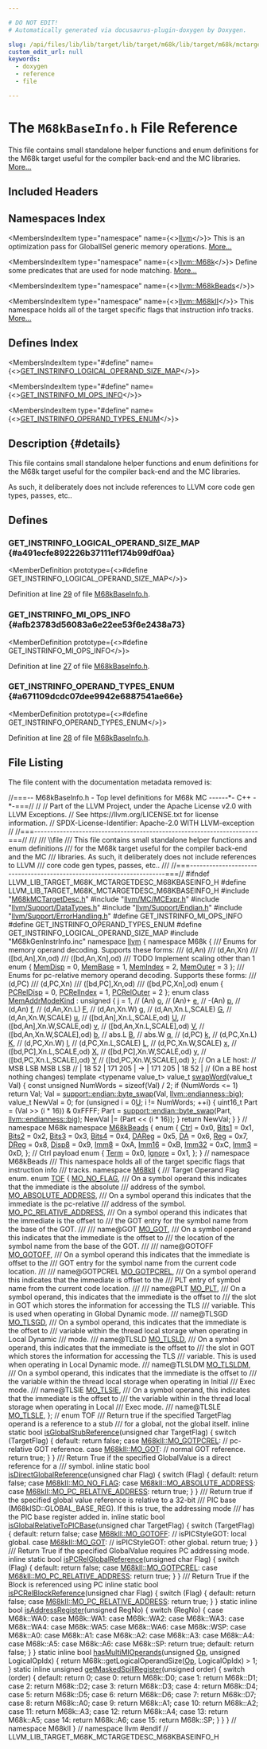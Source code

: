 ```yaml
---

# DO NOT EDIT!
# Automatically generated via docusaurus-plugin-doxygen by Doxygen.

slug: /api/files/lib/lib/target/lib/target/m68k/lib/target/m68k/mctargetdesc/m68kbaseinfo-h
custom_edit_url: null
keywords:
  - doxygen
  - reference
  - file

---
```





# The `M68kBaseInfo.h` File Reference

<DoxygenPage pluginConfig={pluginConfig}>

This file contains small standalone helper functions and enum definitions for the M68k target useful for the compiler back-end and the MC libraries. <a href="#details">More...</a>

## Included Headers

<IncludesList>
<IncludesListItem
  filePath="M68kMCTargetDesc.h"
  permalink="/docs/api/files/lib/lib/target/lib/target/m68k/lib/target/m68k/mctargetdesc/m68kmctargetdesc-h"
  isLocal="true" />
<IncludesListItem
  filePath="llvm/MC/MCExpr.h"
  permalink="/docs/api/files/include/include/llvm/include/llvm/mc/mcexpr-h"
  isLocal="true" />
<IncludesListItem
  filePath="llvm/Support/DataTypes.h"
  permalink="/docs/api/files/include/include/llvm/include/llvm/support/datatypes-h"
  isLocal="true" />
<IncludesListItem
  filePath="llvm/Support/Endian.h"
  permalink="/docs/api/files/include/include/llvm/include/llvm/support/endian-h"
  isLocal="true" />
<IncludesListItem
  filePath="llvm/Support/ErrorHandling.h"
  permalink="/docs/api/files/include/include/llvm/include/llvm/support/errorhandling-h"
  isLocal="true" />
<IncludesListItem
  filePath="M68kGenInstrInfo.inc"
  permalink=""
  isLocal="true" />
</IncludesList>

## Namespaces Index

<MembersIndex>

<MembersIndexItem
  type="namespace"
  name={<><a href="/docs/api/namespaces/llvm">llvm</a></>}>
This is an optimization pass for GlobalISel generic memory operations. <a href="/docs/api/namespaces/llvm/#details">More...</a>
</MembersIndexItem>

<MembersIndexItem
  type="namespace"
  name={<><a href="/docs/api/namespaces/llvm/m68k">llvm::M68k</a></>}>
Define some predicates that are used for node matching. <a href="/docs/api/namespaces/llvm/m68k/#details">More...</a>
</MembersIndexItem>

<MembersIndexItem
  type="namespace"
  name={<><a href="/docs/api/namespaces/llvm/m68kbeads">llvm::M68kBeads</a></>}>
</MembersIndexItem>

<MembersIndexItem
  type="namespace"
  name={<><a href="/docs/api/namespaces/llvm/m68kii">llvm::M68kII</a></>}>
This namespace holds all of the target specific flags that instruction info tracks. <a href="/docs/api/namespaces/llvm/m68kii/#details">More...</a>
</MembersIndexItem>

</MembersIndex>

## Defines Index

<MembersIndex>

<MembersIndexItem
  type="#define"
  name={<><a href="#a491ecfe892226b37111ef174b99df0aa">GET&#95;INSTRINFO&#95;LOGICAL&#95;OPERAND&#95;SIZE&#95;MAP</a></>}>
</MembersIndexItem>

<MembersIndexItem
  type="#define"
  name={<><a href="#afb23783d56083a6e22ee53f6e2438a73">GET&#95;INSTRINFO&#95;MI&#95;OPS&#95;INFO</a></>}>
</MembersIndexItem>

<MembersIndexItem
  type="#define"
  name={<><a href="#a671109dcdc07dee9942e6887541ae66e">GET&#95;INSTRINFO&#95;OPERAND&#95;TYPES&#95;ENUM</a></>}>
</MembersIndexItem>

</MembersIndex>

## Description {#details}

This file contains small standalone helper functions and enum definitions for the M68k target useful for the compiler back-end and the MC libraries.

As such, it deliberately does not include references to LLVM core code gen types, passes, etc..

<SectionDefinition>

## Defines

### GET&#95;INSTRINFO&#95;LOGICAL&#95;OPERAND&#95;SIZE&#95;MAP {#a491ecfe892226b37111ef174b99df0aa}

<MemberDefinition
  prototype={<>#define GET&#95;INSTRINFO&#95;LOGICAL&#95;OPERAND&#95;SIZE&#95;MAP</>}>

Definition at line <a href="#l00029">29</a> of file <a href="/docs/api/files/lib/lib/target/lib/target/m68k/lib/target/m68k/mctargetdesc/m68kbaseinfo-h">M68kBaseInfo.h</a>.
</MemberDefinition>

### GET&#95;INSTRINFO&#95;MI&#95;OPS&#95;INFO {#afb23783d56083a6e22ee53f6e2438a73}

<MemberDefinition
  prototype={<>#define GET&#95;INSTRINFO&#95;MI&#95;OPS&#95;INFO</>}>

Definition at line <a href="#l00027">27</a> of file <a href="/docs/api/files/lib/lib/target/lib/target/m68k/lib/target/m68k/mctargetdesc/m68kbaseinfo-h">M68kBaseInfo.h</a>.
</MemberDefinition>

### GET&#95;INSTRINFO&#95;OPERAND&#95;TYPES&#95;ENUM {#a671109dcdc07dee9942e6887541ae66e}

<MemberDefinition
  prototype={<>#define GET&#95;INSTRINFO&#95;OPERAND&#95;TYPES&#95;ENUM</>}>

Definition at line <a href="#l00028">28</a> of file <a href="/docs/api/files/lib/lib/target/lib/target/m68k/lib/target/m68k/mctargetdesc/m68kbaseinfo-h">M68kBaseInfo.h</a>.
</MemberDefinition>

</SectionDefinition>

## File Listing

The file content with the documentation metadata removed is:

<ProgramListing>

<Link id="l00001" /><CodeLine lineNumber="1"><span class="doxyHighlightComment">//===-- M68kBaseInfo.h - Top level definitions for M68k MC ------&#42;- C++ -&#42;-===//</span></CodeLine>
<Link id="l00002" /><CodeLine lineNumber="2"><span class="doxyHighlightComment">//</span></CodeLine>
<Link id="l00003" /><CodeLine lineNumber="3"><span class="doxyHighlightComment">// Part of the LLVM Project, under the Apache License v2.0 with LLVM Exceptions.</span></CodeLine>
<Link id="l00004" /><CodeLine lineNumber="4"><span class="doxyHighlightComment">// See https://llvm.org/LICENSE.txt for license information.</span></CodeLine>
<Link id="l00005" /><CodeLine lineNumber="5"><span class="doxyHighlightComment">// SPDX-License-Identifier: Apache-2.0 WITH LLVM-exception</span></CodeLine>
<Link id="l00006" /><CodeLine lineNumber="6"><span class="doxyHighlightComment">//</span></CodeLine>
<Link id="l00007" /><CodeLine lineNumber="7"><span class="doxyHighlightComment">//===----------------------------------------------------------------------===//</span></CodeLine>
<Link id="l00008" /><CodeLine lineNumber="8"><span class="doxyHighlightComment">///</span></CodeLine>
<Link id="l00009" /><CodeLine lineNumber="9"><span class="doxyHighlightComment">/// \\file</span></CodeLine>
<Link id="l00010" /><CodeLine lineNumber="10"><span class="doxyHighlightComment">/// This file contains small standalone helper functions and enum definitions</span></CodeLine>
<Link id="l00011" /><CodeLine lineNumber="11"><span class="doxyHighlightComment">/// for the M68k target useful for the compiler back-end and the MC</span></CodeLine>
<Link id="l00012" /><CodeLine lineNumber="12"><span class="doxyHighlightComment">/// libraries.  As such, it deliberately does not include references to LLVM</span></CodeLine>
<Link id="l00013" /><CodeLine lineNumber="13"><span class="doxyHighlightComment">/// core code gen types, passes, etc..</span></CodeLine>
<Link id="l00014" /><CodeLine lineNumber="14"><span class="doxyHighlightComment">///</span></CodeLine>
<Link id="l00015" /><CodeLine lineNumber="15"><span class="doxyHighlightComment">//===----------------------------------------------------------------------===//</span></CodeLine>
<Link id="l00016" /><CodeLine lineNumber="16"></CodeLine>
<Link id="l00017" /><CodeLine lineNumber="17"><span class="doxyHighlightPreprocessor">#ifndef LLVM&#95;LIB&#95;TARGET&#95;M68K&#95;MCTARGETDESC&#95;M68KBASEINFO&#95;H</span></CodeLine>
<Link id="l00018" /><CodeLine lineNumber="18"><span class="doxyHighlightPreprocessor">#define LLVM&#95;LIB&#95;TARGET&#95;M68K&#95;MCTARGETDESC&#95;M68KBASEINFO&#95;H</span></CodeLine>
<Link id="l00019" /><CodeLine lineNumber="19"></CodeLine>
<Link id="l00020" /><CodeLine lineNumber="20"><span class="doxyHighlightPreprocessor">#include &quot;<a href="/docs/api/files/lib/lib/target/lib/target/m68k/lib/target/m68k/mctargetdesc/m68kmctargetdesc-h">M68kMCTargetDesc.h</a>&quot;</span></CodeLine>
<Link id="l00021" /><CodeLine lineNumber="21"></CodeLine>
<Link id="l00022" /><CodeLine lineNumber="22"><span class="doxyHighlightPreprocessor">#include &quot;<a href="/docs/api/files/include/include/llvm/include/llvm/mc/mcexpr-h">llvm/MC/MCExpr.h</a>&quot;</span></CodeLine>
<Link id="l00023" /><CodeLine lineNumber="23"><span class="doxyHighlightPreprocessor">#include &quot;<a href="/docs/api/files/include/include/llvm/include/llvm/support/datatypes-h">llvm/Support/DataTypes.h</a>&quot;</span></CodeLine>
<Link id="l00024" /><CodeLine lineNumber="24"><span class="doxyHighlightPreprocessor">#include &quot;<a href="/docs/api/files/include/include/llvm/include/llvm/support/endian-h">llvm/Support/Endian.h</a>&quot;</span></CodeLine>
<Link id="l00025" /><CodeLine lineNumber="25"><span class="doxyHighlightPreprocessor">#include &quot;<a href="/docs/api/files/include/include/llvm/include/llvm/support/errorhandling-h">llvm/Support/ErrorHandling.h</a>&quot;</span></CodeLine>
<Link id="l00026" /><CodeLine lineNumber="26"></CodeLine>
<Link id="l00027" /><CodeLine lineNumber="27" lineLink="#afb23783d56083a6e22ee53f6e2438a73"><span class="doxyHighlightPreprocessor">#define GET&#95;INSTRINFO&#95;MI&#95;OPS&#95;INFO</span></CodeLine>
<Link id="l00028" /><CodeLine lineNumber="28" lineLink="#a671109dcdc07dee9942e6887541ae66e"><span class="doxyHighlightPreprocessor">#define GET&#95;INSTRINFO&#95;OPERAND&#95;TYPES&#95;ENUM</span></CodeLine>
<Link id="l00029" /><CodeLine lineNumber="29" lineLink="#a491ecfe892226b37111ef174b99df0aa"><span class="doxyHighlightPreprocessor">#define GET&#95;INSTRINFO&#95;LOGICAL&#95;OPERAND&#95;SIZE&#95;MAP</span></CodeLine>
<Link id="l00030" /><CodeLine lineNumber="30"><span class="doxyHighlightPreprocessor">#include &quot;M68kGenInstrInfo.inc&quot;</span></CodeLine>
<Link id="l00031" /><CodeLine lineNumber="31"></CodeLine>
<Link id="l00032" /><CodeLine lineNumber="32"><span class="doxyHighlightKeyword">namespace </span><span class="doxyHighlight"><a href="/docs/api/namespaces/llvm">llvm</a> &#123;</span></CodeLine>
<Link id="l00033" /><CodeLine lineNumber="33"></CodeLine>
<Link id="l00034" /><CodeLine lineNumber="34"><span class="doxyHighlightKeyword">namespace </span><span class="doxyHighlight">M68k &#123;</span></CodeLine>
<Link id="l00035" /><CodeLine lineNumber="35"></CodeLine>
<Link id="l00036" /><CodeLine lineNumber="36"><span class="doxyHighlightComment">/// Enums for memory operand decoding. Supports these forms:</span></CodeLine>
<Link id="l00037" /><CodeLine lineNumber="37"><span class="doxyHighlightComment">/// (d,An)</span></CodeLine>
<Link id="l00038" /><CodeLine lineNumber="38"><span class="doxyHighlightComment">/// (d,An,Xn)</span></CodeLine>
<Link id="l00039" /><CodeLine lineNumber="39"><span class="doxyHighlightComment">/// (&#91;bd,An&#93;,Xn,od)</span></CodeLine>
<Link id="l00040" /><CodeLine lineNumber="40"><span class="doxyHighlightComment">/// (&#91;bd,An,Xn&#93;,od)</span></CodeLine>
<Link id="l00041" /><CodeLine lineNumber="41"><span class="doxyHighlightComment">/// TODO Implement scaling other than 1</span></CodeLine>
<Link id="l00042" /><CodeLine lineNumber="42" lineLink="/docs/api/namespaces/llvm/m68k/#a933a536b74f1c683af9f84c569a2e3fca3e55dd799da63f32bf9732dbd86efc43"><span class="doxyHighlightKeyword">enum</span><span class="doxyHighlight"> &#123; <a href="/docs/api/namespaces/llvm/m68k/#a933a536b74f1c683af9f84c569a2e3fcac4f6de6ded1c2d772d1235a33c9e4c3b">MemDisp</a> = 0, <a href="/docs/api/namespaces/llvm/m68k/#a933a536b74f1c683af9f84c569a2e3fca3e55dd799da63f32bf9732dbd86efc43">MemBase</a> = 1, <a href="/docs/api/namespaces/llvm/m68k/#a933a536b74f1c683af9f84c569a2e3fca89e86d272e21382d1d2112c60068ad77">MemIndex</a> = 2, <a href="/docs/api/namespaces/llvm/m68k/#a933a536b74f1c683af9f84c569a2e3fcaeef8674ed144759b86a1cf39284e7c28">MemOuter</a> = 3 &#125;;</span></CodeLine>
<Link id="l00043" /><CodeLine lineNumber="43"></CodeLine>
<Link id="l00044" /><CodeLine lineNumber="44"><span class="doxyHighlightComment">/// Enums for pc-relative memory operand decoding. Supports these forms:</span></CodeLine>
<Link id="l00045" /><CodeLine lineNumber="45"><span class="doxyHighlightComment">/// (d,PC)</span></CodeLine>
<Link id="l00046" /><CodeLine lineNumber="46"><span class="doxyHighlightComment">/// (d,PC,Xn)</span></CodeLine>
<Link id="l00047" /><CodeLine lineNumber="47"><span class="doxyHighlightComment">/// (&#91;bd,PC&#93;,Xn,od)</span></CodeLine>
<Link id="l00048" /><CodeLine lineNumber="48"><span class="doxyHighlightComment">/// (&#91;bd,PC,Xn&#93;,od)</span></CodeLine>
<Link id="l00049" /><CodeLine lineNumber="49" lineLink="/docs/api/namespaces/llvm/m68k/#a1c69b08ffa2f216dff7d46a5a38096c8ab6d97de57d8c9b7d91a28a7339da4044"><span class="doxyHighlightKeyword">enum</span><span class="doxyHighlight"> &#123; <a href="/docs/api/namespaces/llvm/m68k/#a1c69b08ffa2f216dff7d46a5a38096c8ab6d97de57d8c9b7d91a28a7339da4044">PCRelDisp</a> = 0, <a href="/docs/api/namespaces/llvm/m68k/#a1c69b08ffa2f216dff7d46a5a38096c8a803ed9fcd752b973d50b7187b2991149">PCRelIndex</a> = 1, <a href="/docs/api/namespaces/llvm/m68k/#a1c69b08ffa2f216dff7d46a5a38096c8ae21e202d891e60166635bbed263de9bc">PCRelOuter</a> = 2 &#125;;</span></CodeLine>
<Link id="l00050" /><CodeLine lineNumber="50"></CodeLine>
<Link id="l00051" /><CodeLine lineNumber="51" lineLink="/docs/api/namespaces/llvm/m68k/#ab3a288f2953d8eca3e363959fc2cf38e"><span class="doxyHighlightKeyword">enum class</span><span class="doxyHighlight"> <a href="/docs/api/namespaces/llvm/m68k/#ab3a288f2953d8eca3e363959fc2cf38e">MemAddrModeKind</a> : </span><span class="doxyHighlightKeywordType">unsigned</span><span class="doxyHighlight"> &#123;</span></CodeLine>
<Link id="l00052" /><CodeLine lineNumber="52" lineLink="/docs/api/namespaces/llvm/m68k/#ab3a288f2953d8eca3e363959fc2cf38ea363b122c528f54df4a0446b6bab05515"><span class="doxyHighlight">  <a href="/docs/api/namespaces/llvm/m68k/#ab3a288f2953d8eca3e363959fc2cf38ea363b122c528f54df4a0446b6bab05515">j</a> = 1, </span><span class="doxyHighlightComment">// (An)</span></CodeLine>
<Link id="l00053" /><CodeLine lineNumber="53" lineLink="/docs/api/namespaces/llvm/m68k/#ab3a288f2953d8eca3e363959fc2cf38ead95679752134a2d9eb61dbd7b91c4bcc"><span class="doxyHighlight">  <a href="/docs/api/namespaces/llvm/m68k/#ab3a288f2953d8eca3e363959fc2cf38ead95679752134a2d9eb61dbd7b91c4bcc">o</a>,     </span><span class="doxyHighlightComment">// (An)+</span></CodeLine>
<Link id="l00054" /><CodeLine lineNumber="54" lineLink="/docs/api/namespaces/llvm/m68k/#ab3a288f2953d8eca3e363959fc2cf38eae1671797c52e15f763380b45e841ec32"><span class="doxyHighlight">  <a href="/docs/api/namespaces/llvm/m68k/#ab3a288f2953d8eca3e363959fc2cf38eae1671797c52e15f763380b45e841ec32">e</a>,     </span><span class="doxyHighlightComment">// -(An)</span></CodeLine>
<Link id="l00055" /><CodeLine lineNumber="55" lineLink="/docs/api/namespaces/llvm/m68k/#ab3a288f2953d8eca3e363959fc2cf38ea83878c91171338902e0fe0fb97a8c47a"><span class="doxyHighlight">  <a href="/docs/api/namespaces/llvm/m68k/#ab3a288f2953d8eca3e363959fc2cf38ea83878c91171338902e0fe0fb97a8c47a">p</a>,     </span><span class="doxyHighlightComment">// (d,An)</span></CodeLine>
<Link id="l00056" /><CodeLine lineNumber="56" lineLink="/docs/api/namespaces/llvm/m68k/#ab3a288f2953d8eca3e363959fc2cf38ea8fa14cdd754f91cc6554c9e71929cce7"><span class="doxyHighlight">  <a href="/docs/api/namespaces/llvm/m68k/#ab3a288f2953d8eca3e363959fc2cf38ea8fa14cdd754f91cc6554c9e71929cce7">f</a>,     </span><span class="doxyHighlightComment">// (d,An,Xn.L)</span></CodeLine>
<Link id="l00057" /><CodeLine lineNumber="57" lineLink="/docs/api/namespaces/llvm/m68k/#ab3a288f2953d8eca3e363959fc2cf38ea800618943025315f869e4e1f09471012"><span class="doxyHighlight">  <a href="/docs/api/namespaces/llvm/m68k/#ab3a288f2953d8eca3e363959fc2cf38ea800618943025315f869e4e1f09471012">F</a>,     </span><span class="doxyHighlightComment">// (d,An,Xn.W)</span></CodeLine>
<Link id="l00058" /><CodeLine lineNumber="58" lineLink="/docs/api/namespaces/llvm/m68k/#ab3a288f2953d8eca3e363959fc2cf38eab2f5ff47436671b6e533d8dc3614845d"><span class="doxyHighlight">  <a href="/docs/api/namespaces/llvm/m68k/#ab3a288f2953d8eca3e363959fc2cf38eab2f5ff47436671b6e533d8dc3614845d">g</a>,     </span><span class="doxyHighlightComment">// (d,An,Xn.L,SCALE)</span></CodeLine>
<Link id="l00059" /><CodeLine lineNumber="59" lineLink="/docs/api/namespaces/llvm/m68k/#ab3a288f2953d8eca3e363959fc2cf38eadfcf28d0734569a6a693bc8194de62bf"><span class="doxyHighlight">  <a href="/docs/api/namespaces/llvm/m68k/#ab3a288f2953d8eca3e363959fc2cf38eadfcf28d0734569a6a693bc8194de62bf">G</a>,     </span><span class="doxyHighlightComment">// (d,An,Xn.W,SCALE)</span></CodeLine>
<Link id="l00060" /><CodeLine lineNumber="60" lineLink="/docs/api/namespaces/llvm/m68k/#ab3a288f2953d8eca3e363959fc2cf38ea7b774effe4a349c6dd82ad4f4f21d34c"><span class="doxyHighlight">  <a href="/docs/api/namespaces/llvm/m68k/#ab3a288f2953d8eca3e363959fc2cf38ea7b774effe4a349c6dd82ad4f4f21d34c">u</a>,     </span><span class="doxyHighlightComment">// (&#91;bd,An&#93;,Xn.L,SCALE,od)</span></CodeLine>
<Link id="l00061" /><CodeLine lineNumber="61" lineLink="/docs/api/namespaces/llvm/m68k/#ab3a288f2953d8eca3e363959fc2cf38ea4c614360da93c0a041b22e537de151eb"><span class="doxyHighlight">  <a href="/docs/api/namespaces/llvm/m68k/#ab3a288f2953d8eca3e363959fc2cf38ea4c614360da93c0a041b22e537de151eb">U</a>,     </span><span class="doxyHighlightComment">// (&#91;bd,An&#93;,Xn.W,SCALE,od)</span></CodeLine>
<Link id="l00062" /><CodeLine lineNumber="62" lineLink="/docs/api/namespaces/llvm/m68k/#ab3a288f2953d8eca3e363959fc2cf38ea9e3669d19b675bd57058fd4664205d2a"><span class="doxyHighlight">  <a href="/docs/api/namespaces/llvm/m68k/#ab3a288f2953d8eca3e363959fc2cf38ea9e3669d19b675bd57058fd4664205d2a">v</a>,     </span><span class="doxyHighlightComment">// (&#91;bd,An,Xn.L,SCALE&#93;,od)</span></CodeLine>
<Link id="l00063" /><CodeLine lineNumber="63" lineLink="/docs/api/namespaces/llvm/m68k/#ab3a288f2953d8eca3e363959fc2cf38ea5206560a306a2e085a437fd258eb57ce"><span class="doxyHighlight">  <a href="/docs/api/namespaces/llvm/m68k/#ab3a288f2953d8eca3e363959fc2cf38ea5206560a306a2e085a437fd258eb57ce">V</a>,     </span><span class="doxyHighlightComment">// (&#91;bd,An,Xn.W,SCALE&#93;,od)</span></CodeLine>
<Link id="l00064" /><CodeLine lineNumber="64" lineLink="/docs/api/namespaces/llvm/m68k/#ab3a288f2953d8eca3e363959fc2cf38ea92eb5ffee6ae2fec3ad71c777531578f"><span class="doxyHighlight">  <a href="/docs/api/namespaces/llvm/m68k/#ab3a288f2953d8eca3e363959fc2cf38ea92eb5ffee6ae2fec3ad71c777531578f">b</a>,     </span><span class="doxyHighlightComment">// abs.L</span></CodeLine>
<Link id="l00065" /><CodeLine lineNumber="65" lineLink="/docs/api/namespaces/llvm/m68k/#ab3a288f2953d8eca3e363959fc2cf38ea9d5ed678fe57bcca610140957afab571"><span class="doxyHighlight">  <a href="/docs/api/namespaces/llvm/m68k/#ab3a288f2953d8eca3e363959fc2cf38ea9d5ed678fe57bcca610140957afab571">B</a>,     </span><span class="doxyHighlightComment">// abs.W</span></CodeLine>
<Link id="l00066" /><CodeLine lineNumber="66" lineLink="/docs/api/namespaces/llvm/m68k/#ab3a288f2953d8eca3e363959fc2cf38ea7694f4a66316e53c8cdd9d9954bd611d"><span class="doxyHighlight">  <a href="/docs/api/namespaces/llvm/m68k/#ab3a288f2953d8eca3e363959fc2cf38ea7694f4a66316e53c8cdd9d9954bd611d">q</a>,     </span><span class="doxyHighlightComment">// (d,PC)</span></CodeLine>
<Link id="l00067" /><CodeLine lineNumber="67" lineLink="/docs/api/namespaces/llvm/m68k/#ab3a288f2953d8eca3e363959fc2cf38ea8ce4b16b22b58894aa86c421e8759df3"><span class="doxyHighlight">  <a href="/docs/api/namespaces/llvm/m68k/#ab3a288f2953d8eca3e363959fc2cf38ea8ce4b16b22b58894aa86c421e8759df3">k</a>,     </span><span class="doxyHighlightComment">// (d,PC,Xn.L)</span></CodeLine>
<Link id="l00068" /><CodeLine lineNumber="68" lineLink="/docs/api/namespaces/llvm/m68k/#ab3a288f2953d8eca3e363959fc2cf38eaa5f3c6a11b03839d46af9fb43c97c188"><span class="doxyHighlight">  <a href="/docs/api/namespaces/llvm/m68k/#ab3a288f2953d8eca3e363959fc2cf38eaa5f3c6a11b03839d46af9fb43c97c188">K</a>,     </span><span class="doxyHighlightComment">// (d,PC,Xn.W)</span></CodeLine>
<Link id="l00069" /><CodeLine lineNumber="69" lineLink="/docs/api/namespaces/llvm/m68k/#ab3a288f2953d8eca3e363959fc2cf38ea2db95e8e1a9267b7a1188556b2013b33"><span class="doxyHighlight">  <a href="/docs/api/namespaces/llvm/m68k/#ab3a288f2953d8eca3e363959fc2cf38ea2db95e8e1a9267b7a1188556b2013b33">l</a>,     </span><span class="doxyHighlightComment">// (d,PC,Xn.L,SCALE)</span></CodeLine>
<Link id="l00070" /><CodeLine lineNumber="70" lineLink="/docs/api/namespaces/llvm/m68k/#ab3a288f2953d8eca3e363959fc2cf38ead20caec3b48a1eef164cb4ca81ba2587"><span class="doxyHighlight">  <a href="/docs/api/namespaces/llvm/m68k/#ab3a288f2953d8eca3e363959fc2cf38ead20caec3b48a1eef164cb4ca81ba2587">L</a>,     </span><span class="doxyHighlightComment">// (d,PC,Xn.W,SCALE)</span></CodeLine>
<Link id="l00071" /><CodeLine lineNumber="71" lineLink="/docs/api/namespaces/llvm/m68k/#ab3a288f2953d8eca3e363959fc2cf38ea9dd4e461268c8034f5c8564e155c67a6"><span class="doxyHighlight">  <a href="/docs/api/namespaces/llvm/m68k/#ab3a288f2953d8eca3e363959fc2cf38ea9dd4e461268c8034f5c8564e155c67a6">x</a>,     </span><span class="doxyHighlightComment">// (&#91;bd,PC&#93;,Xn.L,SCALE,od)</span></CodeLine>
<Link id="l00072" /><CodeLine lineNumber="72" lineLink="/docs/api/namespaces/llvm/m68k/#ab3a288f2953d8eca3e363959fc2cf38ea02129bb861061d1a052c592e2dc6b383"><span class="doxyHighlight">  <a href="/docs/api/namespaces/llvm/m68k/#ab3a288f2953d8eca3e363959fc2cf38ea02129bb861061d1a052c592e2dc6b383">X</a>,     </span><span class="doxyHighlightComment">// (&#91;bd,PC&#93;,Xn.W,SCALE,od)</span></CodeLine>
<Link id="l00073" /><CodeLine lineNumber="73" lineLink="/docs/api/namespaces/llvm/m68k/#ab3a288f2953d8eca3e363959fc2cf38ea415290769594460e2e485922904f345d"><span class="doxyHighlight">  <a href="/docs/api/namespaces/llvm/m68k/#ab3a288f2953d8eca3e363959fc2cf38ea415290769594460e2e485922904f345d">y</a>,     </span><span class="doxyHighlightComment">// (&#91;bd,PC,Xn.L,SCALE&#93;,od)</span></CodeLine>
<Link id="l00074" /><CodeLine lineNumber="74" lineLink="/docs/api/namespaces/llvm/m68k/#ab3a288f2953d8eca3e363959fc2cf38ea57cec4137b614c87cb4e24a3d003a3e0"><span class="doxyHighlight">  <a href="/docs/api/namespaces/llvm/m68k/#ab3a288f2953d8eca3e363959fc2cf38ea57cec4137b614c87cb4e24a3d003a3e0">Y</a>      </span><span class="doxyHighlightComment">// (&#91;bd,PC,Xn.W,SCALE&#93;,od)</span></CodeLine>
<Link id="l00075" /><CodeLine lineNumber="75"><span class="doxyHighlight">&#125;;</span></CodeLine>
<Link id="l00076" /><CodeLine lineNumber="76"></CodeLine>
<Link id="l00077" /><CodeLine lineNumber="77"><span class="doxyHighlightComment">// On a LE host:</span></CodeLine>
<Link id="l00078" /><CodeLine lineNumber="78"><span class="doxyHighlightComment">// MSB                   LSB    MSB                   LSB</span></CodeLine>
<Link id="l00079" /><CodeLine lineNumber="79"><span class="doxyHighlightComment">// | 18 52 | 171 205 | -&gt; | 171 205 | 18 52 |</span></CodeLine>
<Link id="l00080" /><CodeLine lineNumber="80"><span class="doxyHighlightComment">// (On a BE host nothing changes)</span></CodeLine>
<Link id="l00081" /><CodeLine lineNumber="81" lineLink="/docs/api/namespaces/llvm/m68k/#aa0afd3ff35e9b67d4c567f6ec5ba2a3e"><span class="doxyHighlightKeyword">template</span><span class="doxyHighlight"> &lt;</span><span class="doxyHighlightKeyword">typename</span><span class="doxyHighlight"> value&#95;t&gt; value&#95;t <a href="/docs/api/namespaces/llvm/m68k/#aa0afd3ff35e9b67d4c567f6ec5ba2a3e">swapWord</a>(value&#95;t Val) &#123;</span></CodeLine>
<Link id="l00082" /><CodeLine lineNumber="82"><span class="doxyHighlight">  </span><span class="doxyHighlightKeyword">const</span><span class="doxyHighlight"> </span><span class="doxyHighlightKeywordType">unsigned</span><span class="doxyHighlight"> NumWords = </span><span class="doxyHighlightKeyword">sizeof</span><span class="doxyHighlight">(Val) / 2;</span></CodeLine>
<Link id="l00083" /><CodeLine lineNumber="83"><span class="doxyHighlight">  </span><span class="doxyHighlightKeywordFlow">if</span><span class="doxyHighlight"> (NumWords &lt;= 1)</span></CodeLine>
<Link id="l00084" /><CodeLine lineNumber="84"><span class="doxyHighlight">    </span><span class="doxyHighlightKeywordFlow">return</span><span class="doxyHighlight"> Val;</span></CodeLine>
<Link id="l00085" /><CodeLine lineNumber="85"><span class="doxyHighlight">  Val = <a href="/docs/api/namespaces/llvm/support/endian/#a108ca68c609b3e8c00918a68d26905fa">support::endian::byte&#95;swap</a>(Val, <a href="/docs/api/namespaces/llvm/#ae1e26e57357947b25e392fd18ab000dbad861877da56b8b4ceb35c8cbfdf65bb4">llvm::endianness::big</a>);</span></CodeLine>
<Link id="l00086" /><CodeLine lineNumber="86"><span class="doxyHighlight">  value&#95;t NewVal = 0;</span></CodeLine>
<Link id="l00087" /><CodeLine lineNumber="87"><span class="doxyHighlight">  </span><span class="doxyHighlightKeywordFlow">for</span><span class="doxyHighlight"> (</span><span class="doxyHighlightKeywordType">unsigned</span><span class="doxyHighlight"> i = 0<a href="/docs/api/namespaces/llvm/m68k/#ab3a288f2953d8eca3e363959fc2cf38ea4c614360da93c0a041b22e537de151eb">U</a>; i != NumWords; ++i) &#123;</span></CodeLine>
<Link id="l00088" /><CodeLine lineNumber="88"><span class="doxyHighlight">    uint16&#95;t Part = (Val &gt;&gt; (i &#42; 16)) &amp; 0xFFFF;</span></CodeLine>
<Link id="l00089" /><CodeLine lineNumber="89"><span class="doxyHighlight">    Part = <a href="/docs/api/namespaces/llvm/support/endian/#a108ca68c609b3e8c00918a68d26905fa">support::endian::byte&#95;swap</a>(Part, <a href="/docs/api/namespaces/llvm/#ae1e26e57357947b25e392fd18ab000dbad861877da56b8b4ceb35c8cbfdf65bb4">llvm::endianness::big</a>);</span></CodeLine>
<Link id="l00090" /><CodeLine lineNumber="90"><span class="doxyHighlight">    NewVal |= (Part &lt;&lt; (i &#42; 16));</span></CodeLine>
<Link id="l00091" /><CodeLine lineNumber="91"><span class="doxyHighlight">  &#125;</span></CodeLine>
<Link id="l00092" /><CodeLine lineNumber="92"><span class="doxyHighlight">  </span><span class="doxyHighlightKeywordFlow">return</span><span class="doxyHighlight"> NewVal;</span></CodeLine>
<Link id="l00093" /><CodeLine lineNumber="93"><span class="doxyHighlight">&#125;</span></CodeLine>
<Link id="l00094" /><CodeLine lineNumber="94"><span class="doxyHighlight">&#125; </span><span class="doxyHighlightComment">// namespace M68k</span></CodeLine>
<Link id="l00095" /><CodeLine lineNumber="95"></CodeLine>
<Link id="l00096" /><CodeLine lineNumber="96" lineLink="/docs/api/namespaces/llvm/m68kbeads"><span class="doxyHighlightKeyword">namespace </span><span class="doxyHighlight"><a href="/docs/api/namespaces/llvm/m68kbeads">M68kBeads</a> &#123;</span></CodeLine>
<Link id="l00097" /><CodeLine lineNumber="97"><span class="doxyHighlightKeyword">enum</span><span class="doxyHighlight"> &#123;</span></CodeLine>
<Link id="l00098" /><CodeLine lineNumber="98" lineLink="/docs/api/namespaces/llvm/m68kbeads/#aeb3c64db33b1c869723ef3f5d9b38682ac3bdf43304fadd938348434c47806b2d"><span class="doxyHighlight">  <a href="/docs/api/namespaces/llvm/m68kbeads/#aeb3c64db33b1c869723ef3f5d9b38682ac3bdf43304fadd938348434c47806b2d">Ctrl</a> = 0x0,</span></CodeLine>
<Link id="l00099" /><CodeLine lineNumber="99" lineLink="/docs/api/namespaces/llvm/m68kbeads/#aeb3c64db33b1c869723ef3f5d9b38682aa73293dd48a7407b35e8ae542350af63"><span class="doxyHighlight">  <a href="/docs/api/namespaces/llvm/m68kbeads/#aeb3c64db33b1c869723ef3f5d9b38682aa73293dd48a7407b35e8ae542350af63">Bits1</a> = 0x1,</span></CodeLine>
<Link id="l00100" /><CodeLine lineNumber="100" lineLink="/docs/api/namespaces/llvm/m68kbeads/#aeb3c64db33b1c869723ef3f5d9b38682ae3570d370c2981e6dbb95c43135f2112"><span class="doxyHighlight">  <a href="/docs/api/namespaces/llvm/m68kbeads/#aeb3c64db33b1c869723ef3f5d9b38682ae3570d370c2981e6dbb95c43135f2112">Bits2</a> = 0x2,</span></CodeLine>
<Link id="l00101" /><CodeLine lineNumber="101" lineLink="/docs/api/namespaces/llvm/m68kbeads/#aeb3c64db33b1c869723ef3f5d9b38682acc5b318780404364bceed964de521bfc"><span class="doxyHighlight">  <a href="/docs/api/namespaces/llvm/m68kbeads/#aeb3c64db33b1c869723ef3f5d9b38682acc5b318780404364bceed964de521bfc">Bits3</a> = 0x3,</span></CodeLine>
<Link id="l00102" /><CodeLine lineNumber="102" lineLink="/docs/api/namespaces/llvm/m68kbeads/#aeb3c64db33b1c869723ef3f5d9b38682a33feaf0aebd99f9f83ab0caa04c103af"><span class="doxyHighlight">  <a href="/docs/api/namespaces/llvm/m68kbeads/#aeb3c64db33b1c869723ef3f5d9b38682a33feaf0aebd99f9f83ab0caa04c103af">Bits4</a> = 0x4,</span></CodeLine>
<Link id="l00103" /><CodeLine lineNumber="103" lineLink="/docs/api/namespaces/llvm/m68kbeads/#aeb3c64db33b1c869723ef3f5d9b38682a73aab2bfd28e92230937f114066917cf"><span class="doxyHighlight">  <a href="/docs/api/namespaces/llvm/m68kbeads/#aeb3c64db33b1c869723ef3f5d9b38682a73aab2bfd28e92230937f114066917cf">DAReg</a> = 0x5,</span></CodeLine>
<Link id="l00104" /><CodeLine lineNumber="104" lineLink="/docs/api/namespaces/llvm/m68kbeads/#aeb3c64db33b1c869723ef3f5d9b38682aa98d0c355559e96d77f0eb2adb883db9"><span class="doxyHighlight">  <a href="/docs/api/namespaces/llvm/m68kbeads/#aeb3c64db33b1c869723ef3f5d9b38682aa98d0c355559e96d77f0eb2adb883db9">DA</a> = 0x6,</span></CodeLine>
<Link id="l00105" /><CodeLine lineNumber="105" lineLink="/docs/api/namespaces/llvm/m68kbeads/#aeb3c64db33b1c869723ef3f5d9b38682a7d95dbda13caf40f1a618bfa161536e1"><span class="doxyHighlight">  <a href="/docs/api/namespaces/llvm/m68kbeads/#aeb3c64db33b1c869723ef3f5d9b38682a7d95dbda13caf40f1a618bfa161536e1">Reg</a> = 0x7,</span></CodeLine>
<Link id="l00106" /><CodeLine lineNumber="106" lineLink="/docs/api/namespaces/llvm/m68kbeads/#aeb3c64db33b1c869723ef3f5d9b38682a3807a879e21ecc99cd6af727029b3a03"><span class="doxyHighlight">  <a href="/docs/api/namespaces/llvm/m68kbeads/#aeb3c64db33b1c869723ef3f5d9b38682a3807a879e21ecc99cd6af727029b3a03">DReg</a> = 0x8,</span></CodeLine>
<Link id="l00107" /><CodeLine lineNumber="107" lineLink="/docs/api/namespaces/llvm/m68kbeads/#aeb3c64db33b1c869723ef3f5d9b38682ad2f60ffd3f9970439f23e880784b5332"><span class="doxyHighlight">  <a href="/docs/api/namespaces/llvm/m68kbeads/#aeb3c64db33b1c869723ef3f5d9b38682ad2f60ffd3f9970439f23e880784b5332">Disp8</a> = 0x9,</span></CodeLine>
<Link id="l00108" /><CodeLine lineNumber="108" lineLink="/docs/api/namespaces/llvm/m68kbeads/#aeb3c64db33b1c869723ef3f5d9b38682a109a727f9751ad6e9d6de87a695923e6"><span class="doxyHighlight">  <a href="/docs/api/namespaces/llvm/m68kbeads/#aeb3c64db33b1c869723ef3f5d9b38682a109a727f9751ad6e9d6de87a695923e6">Imm8</a> = 0xA,</span></CodeLine>
<Link id="l00109" /><CodeLine lineNumber="109" lineLink="/docs/api/namespaces/llvm/m68kbeads/#aeb3c64db33b1c869723ef3f5d9b38682a5a1635c89565ec08e88b922d2a3daa35"><span class="doxyHighlight">  <a href="/docs/api/namespaces/llvm/m68kbeads/#aeb3c64db33b1c869723ef3f5d9b38682a5a1635c89565ec08e88b922d2a3daa35">Imm16</a> = 0xB,</span></CodeLine>
<Link id="l00110" /><CodeLine lineNumber="110" lineLink="/docs/api/namespaces/llvm/m68kbeads/#aeb3c64db33b1c869723ef3f5d9b38682a16288691c060401f841866039ad9fe2d"><span class="doxyHighlight">  <a href="/docs/api/namespaces/llvm/m68kbeads/#aeb3c64db33b1c869723ef3f5d9b38682a16288691c060401f841866039ad9fe2d">Imm32</a> = 0xC,</span></CodeLine>
<Link id="l00111" /><CodeLine lineNumber="111" lineLink="/docs/api/namespaces/llvm/m68kbeads/#aeb3c64db33b1c869723ef3f5d9b38682af226caa4184931cb0dc85fab091a803f"><span class="doxyHighlight">  <a href="/docs/api/namespaces/llvm/m68kbeads/#aeb3c64db33b1c869723ef3f5d9b38682af226caa4184931cb0dc85fab091a803f">Imm3</a> = 0xD,</span></CodeLine>
<Link id="l00112" /><CodeLine lineNumber="112"><span class="doxyHighlight">&#125;;</span></CodeLine>
<Link id="l00113" /><CodeLine lineNumber="113"></CodeLine>
<Link id="l00114" /><CodeLine lineNumber="114"><span class="doxyHighlightComment">// Ctrl payload</span></CodeLine>
<Link id="l00115" /><CodeLine lineNumber="115"><span class="doxyHighlightKeyword">enum</span><span class="doxyHighlight"> &#123;</span></CodeLine>
<Link id="l00116" /><CodeLine lineNumber="116" lineLink="/docs/api/namespaces/llvm/m68kbeads/#abf9ad6053d17fcef3b68af71aa681944a27d0e059322508a76f918503800ef1bd"><span class="doxyHighlight">  <a href="/docs/api/namespaces/llvm/m68kbeads/#abf9ad6053d17fcef3b68af71aa681944a27d0e059322508a76f918503800ef1bd">Term</a> = 0x0,</span></CodeLine>
<Link id="l00117" /><CodeLine lineNumber="117" lineLink="/docs/api/namespaces/llvm/m68kbeads/#abf9ad6053d17fcef3b68af71aa681944ab91bc064d00cd9425de56468bda1d1e3"><span class="doxyHighlight">  <a href="/docs/api/namespaces/llvm/m68kbeads/#abf9ad6053d17fcef3b68af71aa681944ab91bc064d00cd9425de56468bda1d1e3">Ignore</a> = 0x1,</span></CodeLine>
<Link id="l00118" /><CodeLine lineNumber="118"><span class="doxyHighlight">&#125;;</span></CodeLine>
<Link id="l00119" /><CodeLine lineNumber="119"><span class="doxyHighlight">&#125; </span><span class="doxyHighlightComment">// namespace M68kBeads</span></CodeLine>
<Link id="l00120" /><CodeLine lineNumber="120"></CodeLine>
<Link id="l00121" /><CodeLine lineNumber="121"><span class="doxyHighlightComment">/// This namespace holds all of the target specific flags that instruction info</span></CodeLine>
<Link id="l00122" /><CodeLine lineNumber="122"><span class="doxyHighlightComment">/// tracks.</span></CodeLine>
<Link id="l00123" /><CodeLine lineNumber="123" lineLink="/docs/api/namespaces/llvm/m68kii"><span class="doxyHighlightKeyword">namespace </span><span class="doxyHighlight"><a href="/docs/api/namespaces/llvm/m68kii">M68kII</a> &#123;</span></CodeLine>
<Link id="l00124" /><CodeLine lineNumber="124"><span class="doxyHighlightComment">/// Target Operand Flag enum.</span></CodeLine>
<Link id="l00125" /><CodeLine lineNumber="125" lineLink="/docs/api/namespaces/llvm/m68kii/#adb1ef011f9833415094dce191a23ad88"><span class="doxyHighlightKeyword">enum</span><span class="doxyHighlight"> <a href="/docs/api/namespaces/llvm/m68kii/#adb1ef011f9833415094dce191a23ad88">TOF</a> &#123;</span></CodeLine>
<Link id="l00126" /><CodeLine lineNumber="126"></CodeLine>
<Link id="l00127" /><CodeLine lineNumber="127" lineLink="/docs/api/namespaces/llvm/m68kii/#adb1ef011f9833415094dce191a23ad88ae40504bd63df1c211500fcd35a29a601"><span class="doxyHighlight">  <a href="/docs/api/namespaces/llvm/m68kii/#adb1ef011f9833415094dce191a23ad88ae40504bd63df1c211500fcd35a29a601">MO&#95;NO&#95;FLAG</a>,</span></CodeLine>
<Link id="l00128" /><CodeLine lineNumber="128"></CodeLine>
<Link id="l00129" /><CodeLine lineNumber="129"><span class="doxyHighlightComment">  /// On a symbol operand this indicates that the immediate is the absolute</span></CodeLine>
<Link id="l00130" /><CodeLine lineNumber="130"><span class="doxyHighlightComment">  /// address of the symbol.</span></CodeLine>
<Link id="l00131" /><CodeLine lineNumber="131" lineLink="/docs/api/namespaces/llvm/m68kii/#adb1ef011f9833415094dce191a23ad88a79ada893fa3a7cbe1b2d180bedcf2ba9"><span class="doxyHighlight">  <a href="/docs/api/namespaces/llvm/m68kii/#adb1ef011f9833415094dce191a23ad88a79ada893fa3a7cbe1b2d180bedcf2ba9">MO&#95;ABSOLUTE&#95;ADDRESS</a>,</span></CodeLine>
<Link id="l00132" /><CodeLine lineNumber="132"></CodeLine>
<Link id="l00133" /><CodeLine lineNumber="133"><span class="doxyHighlightComment">  /// On a symbol operand this indicates that the immediate is the pc-relative</span></CodeLine>
<Link id="l00134" /><CodeLine lineNumber="134"><span class="doxyHighlightComment">  /// address of the symbol.</span></CodeLine>
<Link id="l00135" /><CodeLine lineNumber="135" lineLink="/docs/api/namespaces/llvm/m68kii/#adb1ef011f9833415094dce191a23ad88a9b5b1d8ef02f8f95a63b78aa46bc9f15"><span class="doxyHighlight">  <a href="/docs/api/namespaces/llvm/m68kii/#adb1ef011f9833415094dce191a23ad88a9b5b1d8ef02f8f95a63b78aa46bc9f15">MO&#95;PC&#95;RELATIVE&#95;ADDRESS</a>,</span></CodeLine>
<Link id="l00136" /><CodeLine lineNumber="136"></CodeLine>
<Link id="l00137" /><CodeLine lineNumber="137"><span class="doxyHighlightComment">  /// On a symbol operand this indicates that the immediate is the offset to</span></CodeLine>
<Link id="l00138" /><CodeLine lineNumber="138"><span class="doxyHighlightComment">  /// the GOT entry for the symbol name from the base of the GOT.</span></CodeLine>
<Link id="l00139" /><CodeLine lineNumber="139"><span class="doxyHighlightComment">  ///</span></CodeLine>
<Link id="l00140" /><CodeLine lineNumber="140"><span class="doxyHighlightComment">  ///    name@GOT</span></CodeLine>
<Link id="l00141" /><CodeLine lineNumber="141" lineLink="/docs/api/namespaces/llvm/m68kii/#adb1ef011f9833415094dce191a23ad88a6da451e267e7fa37d09e4f116d7a0f56"><span class="doxyHighlight">  <a href="/docs/api/namespaces/llvm/m68kii/#adb1ef011f9833415094dce191a23ad88a6da451e267e7fa37d09e4f116d7a0f56">MO&#95;GOT</a>,</span></CodeLine>
<Link id="l00142" /><CodeLine lineNumber="142"></CodeLine>
<Link id="l00143" /><CodeLine lineNumber="143"><span class="doxyHighlightComment">  /// On a symbol operand this indicates that the immediate is the offset to</span></CodeLine>
<Link id="l00144" /><CodeLine lineNumber="144"><span class="doxyHighlightComment">  /// the location of the symbol name from the base of the GOT.</span></CodeLine>
<Link id="l00145" /><CodeLine lineNumber="145"><span class="doxyHighlightComment">  ///</span></CodeLine>
<Link id="l00146" /><CodeLine lineNumber="146"><span class="doxyHighlightComment">  ///    name@GOTOFF</span></CodeLine>
<Link id="l00147" /><CodeLine lineNumber="147" lineLink="/docs/api/namespaces/llvm/m68kii/#adb1ef011f9833415094dce191a23ad88a14de646b08b938d4b58469a685923fd7"><span class="doxyHighlight">  <a href="/docs/api/namespaces/llvm/m68kii/#adb1ef011f9833415094dce191a23ad88a14de646b08b938d4b58469a685923fd7">MO&#95;GOTOFF</a>,</span></CodeLine>
<Link id="l00148" /><CodeLine lineNumber="148"></CodeLine>
<Link id="l00149" /><CodeLine lineNumber="149"><span class="doxyHighlightComment">  /// On a symbol operand this indicates that the immediate is offset to the</span></CodeLine>
<Link id="l00150" /><CodeLine lineNumber="150"><span class="doxyHighlightComment">  /// GOT entry for the symbol name from the current code location.</span></CodeLine>
<Link id="l00151" /><CodeLine lineNumber="151"><span class="doxyHighlightComment">  ///</span></CodeLine>
<Link id="l00152" /><CodeLine lineNumber="152"><span class="doxyHighlightComment">  ///    name@GOTPCREL</span></CodeLine>
<Link id="l00153" /><CodeLine lineNumber="153" lineLink="/docs/api/namespaces/llvm/m68kii/#adb1ef011f9833415094dce191a23ad88a7c9861e5ad1a38ababe5a78c1c0c95f6"><span class="doxyHighlight">  <a href="/docs/api/namespaces/llvm/m68kii/#adb1ef011f9833415094dce191a23ad88a7c9861e5ad1a38ababe5a78c1c0c95f6">MO&#95;GOTPCREL</a>,</span></CodeLine>
<Link id="l00154" /><CodeLine lineNumber="154"></CodeLine>
<Link id="l00155" /><CodeLine lineNumber="155"><span class="doxyHighlightComment">  /// On a symbol operand this indicates that the immediate is offset to the</span></CodeLine>
<Link id="l00156" /><CodeLine lineNumber="156"><span class="doxyHighlightComment">  /// PLT entry of symbol name from the current code location.</span></CodeLine>
<Link id="l00157" /><CodeLine lineNumber="157"><span class="doxyHighlightComment">  ///</span></CodeLine>
<Link id="l00158" /><CodeLine lineNumber="158"><span class="doxyHighlightComment">  ///    name@PLT</span></CodeLine>
<Link id="l00159" /><CodeLine lineNumber="159" lineLink="/docs/api/namespaces/llvm/m68kii/#adb1ef011f9833415094dce191a23ad88a57e0e9fc5c5f19541861ef8dd3161679"><span class="doxyHighlight">  <a href="/docs/api/namespaces/llvm/m68kii/#adb1ef011f9833415094dce191a23ad88a57e0e9fc5c5f19541861ef8dd3161679">MO&#95;PLT</a>,</span></CodeLine>
<Link id="l00160" /><CodeLine lineNumber="160"></CodeLine>
<Link id="l00161" /><CodeLine lineNumber="161"><span class="doxyHighlightComment">  /// On a symbol operand, this indicates that the immediate is the offset to</span></CodeLine>
<Link id="l00162" /><CodeLine lineNumber="162"><span class="doxyHighlightComment">  /// the slot in GOT which stores the information for accessing the TLS</span></CodeLine>
<Link id="l00163" /><CodeLine lineNumber="163"><span class="doxyHighlightComment">  /// variable. This is used when operating in Global Dynamic mode.</span></CodeLine>
<Link id="l00164" /><CodeLine lineNumber="164"><span class="doxyHighlightComment">  ///    name@TLSGD</span></CodeLine>
<Link id="l00165" /><CodeLine lineNumber="165" lineLink="/docs/api/namespaces/llvm/m68kii/#adb1ef011f9833415094dce191a23ad88a7420be6c99ca50b5c9681bd7c751cbac"><span class="doxyHighlight">  <a href="/docs/api/namespaces/llvm/m68kii/#adb1ef011f9833415094dce191a23ad88a7420be6c99ca50b5c9681bd7c751cbac">MO&#95;TLSGD</a>,</span></CodeLine>
<Link id="l00166" /><CodeLine lineNumber="166"></CodeLine>
<Link id="l00167" /><CodeLine lineNumber="167"><span class="doxyHighlightComment">  /// On a symbol operand, this indicates that the immediate is the offset to</span></CodeLine>
<Link id="l00168" /><CodeLine lineNumber="168"><span class="doxyHighlightComment">  /// variable within the thread local storage when operating in Local Dynamic</span></CodeLine>
<Link id="l00169" /><CodeLine lineNumber="169"><span class="doxyHighlightComment">  /// mode.</span></CodeLine>
<Link id="l00170" /><CodeLine lineNumber="170"><span class="doxyHighlightComment">  ///    name@TLSLD</span></CodeLine>
<Link id="l00171" /><CodeLine lineNumber="171" lineLink="/docs/api/namespaces/llvm/m68kii/#adb1ef011f9833415094dce191a23ad88ac50fc42c1821b21c2a8330bc683ea2b7"><span class="doxyHighlight">  <a href="/docs/api/namespaces/llvm/m68kii/#adb1ef011f9833415094dce191a23ad88ac50fc42c1821b21c2a8330bc683ea2b7">MO&#95;TLSLD</a>,</span></CodeLine>
<Link id="l00172" /><CodeLine lineNumber="172"></CodeLine>
<Link id="l00173" /><CodeLine lineNumber="173"><span class="doxyHighlightComment">  /// On a symbol operand, this indicates that the immediate is the offset to</span></CodeLine>
<Link id="l00174" /><CodeLine lineNumber="174"><span class="doxyHighlightComment">  /// the slot in GOT which stores the information for accessing the TLS</span></CodeLine>
<Link id="l00175" /><CodeLine lineNumber="175"><span class="doxyHighlightComment">  /// variable. This is used when operating in Local Dynamic mode.</span></CodeLine>
<Link id="l00176" /><CodeLine lineNumber="176"><span class="doxyHighlightComment">  ///    name@TLSLDM</span></CodeLine>
<Link id="l00177" /><CodeLine lineNumber="177" lineLink="/docs/api/namespaces/llvm/m68kii/#adb1ef011f9833415094dce191a23ad88a403784327265ec4dd7136f05d6a3c79a"><span class="doxyHighlight">  <a href="/docs/api/namespaces/llvm/m68kii/#adb1ef011f9833415094dce191a23ad88a403784327265ec4dd7136f05d6a3c79a">MO&#95;TLSLDM</a>,</span></CodeLine>
<Link id="l00178" /><CodeLine lineNumber="178"></CodeLine>
<Link id="l00179" /><CodeLine lineNumber="179"><span class="doxyHighlightComment">  /// On a symbol operand, this indicates that the immediate is the offset to</span></CodeLine>
<Link id="l00180" /><CodeLine lineNumber="180"><span class="doxyHighlightComment">  /// the variable within the thread local storage when operating in Initial</span></CodeLine>
<Link id="l00181" /><CodeLine lineNumber="181"><span class="doxyHighlightComment">  /// Exec mode.</span></CodeLine>
<Link id="l00182" /><CodeLine lineNumber="182"><span class="doxyHighlightComment">  ///    name@TLSIE</span></CodeLine>
<Link id="l00183" /><CodeLine lineNumber="183" lineLink="/docs/api/namespaces/llvm/m68kii/#adb1ef011f9833415094dce191a23ad88ac20c347227f3c3c16af195d97d1c399b"><span class="doxyHighlight">  <a href="/docs/api/namespaces/llvm/m68kii/#adb1ef011f9833415094dce191a23ad88ac20c347227f3c3c16af195d97d1c399b">MO&#95;TLSIE</a>,</span></CodeLine>
<Link id="l00184" /><CodeLine lineNumber="184"></CodeLine>
<Link id="l00185" /><CodeLine lineNumber="185"><span class="doxyHighlightComment">  /// On a symbol operand, this indicates that the immediate is the offset to</span></CodeLine>
<Link id="l00186" /><CodeLine lineNumber="186"><span class="doxyHighlightComment">  /// the variable within in the thread local storage when operating in Local</span></CodeLine>
<Link id="l00187" /><CodeLine lineNumber="187"><span class="doxyHighlightComment">  /// Exec mode.</span></CodeLine>
<Link id="l00188" /><CodeLine lineNumber="188"><span class="doxyHighlightComment">  ///    name@TLSLE</span></CodeLine>
<Link id="l00189" /><CodeLine lineNumber="189" lineLink="/docs/api/namespaces/llvm/m68kii/#adb1ef011f9833415094dce191a23ad88a5f23a5d94574e27c889a585834ba0864"><span class="doxyHighlight">  <a href="/docs/api/namespaces/llvm/m68kii/#adb1ef011f9833415094dce191a23ad88a5f23a5d94574e27c889a585834ba0864">MO&#95;TLSLE</a>,</span></CodeLine>
<Link id="l00190" /><CodeLine lineNumber="190"></CodeLine>
<Link id="l00191" /><CodeLine lineNumber="191"><span class="doxyHighlight">&#125;; </span><span class="doxyHighlightComment">// enum TOF</span></CodeLine>
<Link id="l00192" /><CodeLine lineNumber="192"></CodeLine>
<Link id="l00193" /><CodeLine lineNumber="193"><span class="doxyHighlightComment">/// Return true if the specified TargetFlag operand is a reference to a stub</span></CodeLine>
<Link id="l00194" /><CodeLine lineNumber="194"><span class="doxyHighlightComment">/// for a global, not the global itself.</span></CodeLine>
<Link id="l00195" /><CodeLine lineNumber="195" lineLink="/docs/api/namespaces/llvm/m68kii/#a796b2bb3ebbfdac8fa3eab2211052ac0"><span class="doxyHighlightKeyword">inline</span><span class="doxyHighlight"> </span><span class="doxyHighlightKeyword">static</span><span class="doxyHighlight"> </span><span class="doxyHighlightKeywordType">bool</span><span class="doxyHighlight"> <a href="/docs/api/namespaces/llvm/m68kii/#a796b2bb3ebbfdac8fa3eab2211052ac0">isGlobalStubReference</a>(</span><span class="doxyHighlightKeywordType">unsigned</span><span class="doxyHighlight"> </span><span class="doxyHighlightKeywordType">char</span><span class="doxyHighlight"> TargetFlag) &#123;</span></CodeLine>
<Link id="l00196" /><CodeLine lineNumber="196"><span class="doxyHighlight">  </span><span class="doxyHighlightKeywordFlow">switch</span><span class="doxyHighlight"> (TargetFlag) &#123;</span></CodeLine>
<Link id="l00197" /><CodeLine lineNumber="197"><span class="doxyHighlight">  </span><span class="doxyHighlightKeywordFlow">default</span><span class="doxyHighlight">:</span></CodeLine>
<Link id="l00198" /><CodeLine lineNumber="198"><span class="doxyHighlight">    </span><span class="doxyHighlightKeywordFlow">return</span><span class="doxyHighlight"> </span><span class="doxyHighlightKeyword">false</span><span class="doxyHighlight">;</span></CodeLine>
<Link id="l00199" /><CodeLine lineNumber="199"><span class="doxyHighlight">  </span><span class="doxyHighlightKeywordFlow">case</span><span class="doxyHighlight"> <a href="/docs/api/namespaces/llvm/m68kii/#adb1ef011f9833415094dce191a23ad88a7c9861e5ad1a38ababe5a78c1c0c95f6">M68kII::MO&#95;GOTPCREL</a>: </span><span class="doxyHighlightComment">// pc-relative GOT reference.</span></CodeLine>
<Link id="l00200" /><CodeLine lineNumber="200"><span class="doxyHighlight">  </span><span class="doxyHighlightKeywordFlow">case</span><span class="doxyHighlight"> <a href="/docs/api/namespaces/llvm/m68kii/#adb1ef011f9833415094dce191a23ad88a6da451e267e7fa37d09e4f116d7a0f56">M68kII::MO&#95;GOT</a>:      </span><span class="doxyHighlightComment">// normal GOT reference.</span></CodeLine>
<Link id="l00201" /><CodeLine lineNumber="201"><span class="doxyHighlight">    </span><span class="doxyHighlightKeywordFlow">return</span><span class="doxyHighlight"> </span><span class="doxyHighlightKeyword">true</span><span class="doxyHighlight">;</span></CodeLine>
<Link id="l00202" /><CodeLine lineNumber="202"><span class="doxyHighlight">  &#125;</span></CodeLine>
<Link id="l00203" /><CodeLine lineNumber="203"><span class="doxyHighlight">&#125;</span></CodeLine>
<Link id="l00204" /><CodeLine lineNumber="204"></CodeLine>
<Link id="l00205" /><CodeLine lineNumber="205"><span class="doxyHighlightComment">/// Return True if the specified GlobalValue is a direct reference for a</span></CodeLine>
<Link id="l00206" /><CodeLine lineNumber="206"><span class="doxyHighlightComment">/// symbol.</span></CodeLine>
<Link id="l00207" /><CodeLine lineNumber="207" lineLink="/docs/api/namespaces/llvm/m68kii/#aebce1e4db21e2bb2dd9afbd715e46cf8"><span class="doxyHighlightKeyword">inline</span><span class="doxyHighlight"> </span><span class="doxyHighlightKeyword">static</span><span class="doxyHighlight"> </span><span class="doxyHighlightKeywordType">bool</span><span class="doxyHighlight"> <a href="/docs/api/namespaces/llvm/m68kii/#aebce1e4db21e2bb2dd9afbd715e46cf8">isDirectGlobalReference</a>(</span><span class="doxyHighlightKeywordType">unsigned</span><span class="doxyHighlight"> </span><span class="doxyHighlightKeywordType">char</span><span class="doxyHighlight"> Flag) &#123;</span></CodeLine>
<Link id="l00208" /><CodeLine lineNumber="208"><span class="doxyHighlight">  </span><span class="doxyHighlightKeywordFlow">switch</span><span class="doxyHighlight"> (Flag) &#123;</span></CodeLine>
<Link id="l00209" /><CodeLine lineNumber="209"><span class="doxyHighlight">  </span><span class="doxyHighlightKeywordFlow">default</span><span class="doxyHighlight">:</span></CodeLine>
<Link id="l00210" /><CodeLine lineNumber="210"><span class="doxyHighlight">    </span><span class="doxyHighlightKeywordFlow">return</span><span class="doxyHighlight"> </span><span class="doxyHighlightKeyword">false</span><span class="doxyHighlight">;</span></CodeLine>
<Link id="l00211" /><CodeLine lineNumber="211"><span class="doxyHighlight">  </span><span class="doxyHighlightKeywordFlow">case</span><span class="doxyHighlight"> <a href="/docs/api/namespaces/llvm/m68kii/#adb1ef011f9833415094dce191a23ad88ae40504bd63df1c211500fcd35a29a601">M68kII::MO&#95;NO&#95;FLAG</a>:</span></CodeLine>
<Link id="l00212" /><CodeLine lineNumber="212"><span class="doxyHighlight">  </span><span class="doxyHighlightKeywordFlow">case</span><span class="doxyHighlight"> <a href="/docs/api/namespaces/llvm/m68kii/#adb1ef011f9833415094dce191a23ad88a79ada893fa3a7cbe1b2d180bedcf2ba9">M68kII::MO&#95;ABSOLUTE&#95;ADDRESS</a>:</span></CodeLine>
<Link id="l00213" /><CodeLine lineNumber="213"><span class="doxyHighlight">  </span><span class="doxyHighlightKeywordFlow">case</span><span class="doxyHighlight"> <a href="/docs/api/namespaces/llvm/m68kii/#adb1ef011f9833415094dce191a23ad88a9b5b1d8ef02f8f95a63b78aa46bc9f15">M68kII::MO&#95;PC&#95;RELATIVE&#95;ADDRESS</a>:</span></CodeLine>
<Link id="l00214" /><CodeLine lineNumber="214"><span class="doxyHighlight">    </span><span class="doxyHighlightKeywordFlow">return</span><span class="doxyHighlight"> </span><span class="doxyHighlightKeyword">true</span><span class="doxyHighlight">;</span></CodeLine>
<Link id="l00215" /><CodeLine lineNumber="215"><span class="doxyHighlight">  &#125;</span></CodeLine>
<Link id="l00216" /><CodeLine lineNumber="216"><span class="doxyHighlight">&#125;</span></CodeLine>
<Link id="l00217" /><CodeLine lineNumber="217"></CodeLine>
<Link id="l00218" /><CodeLine lineNumber="218"><span class="doxyHighlightComment">/// Return true if the specified global value reference is relative to a 32-bit</span></CodeLine>
<Link id="l00219" /><CodeLine lineNumber="219"><span class="doxyHighlightComment">/// PIC base (M68kISD::GLOBAL&#95;BASE&#95;REG). If this is true, the addressing mode</span></CodeLine>
<Link id="l00220" /><CodeLine lineNumber="220"><span class="doxyHighlightComment">/// has the PIC base register added in.</span></CodeLine>
<Link id="l00221" /><CodeLine lineNumber="221" lineLink="/docs/api/namespaces/llvm/m68kii/#a58b5687ac518a430130855b87a819778"><span class="doxyHighlightKeyword">inline</span><span class="doxyHighlight"> </span><span class="doxyHighlightKeyword">static</span><span class="doxyHighlight"> </span><span class="doxyHighlightKeywordType">bool</span><span class="doxyHighlight"> <a href="/docs/api/namespaces/llvm/m68kii/#a58b5687ac518a430130855b87a819778">isGlobalRelativeToPICBase</a>(</span><span class="doxyHighlightKeywordType">unsigned</span><span class="doxyHighlight"> </span><span class="doxyHighlightKeywordType">char</span><span class="doxyHighlight"> TargetFlag) &#123;</span></CodeLine>
<Link id="l00222" /><CodeLine lineNumber="222"><span class="doxyHighlight">  </span><span class="doxyHighlightKeywordFlow">switch</span><span class="doxyHighlight"> (TargetFlag) &#123;</span></CodeLine>
<Link id="l00223" /><CodeLine lineNumber="223"><span class="doxyHighlight">  </span><span class="doxyHighlightKeywordFlow">default</span><span class="doxyHighlight">:</span></CodeLine>
<Link id="l00224" /><CodeLine lineNumber="224"><span class="doxyHighlight">    </span><span class="doxyHighlightKeywordFlow">return</span><span class="doxyHighlight"> </span><span class="doxyHighlightKeyword">false</span><span class="doxyHighlight">;</span></CodeLine>
<Link id="l00225" /><CodeLine lineNumber="225"><span class="doxyHighlight">  </span><span class="doxyHighlightKeywordFlow">case</span><span class="doxyHighlight"> <a href="/docs/api/namespaces/llvm/m68kii/#adb1ef011f9833415094dce191a23ad88a14de646b08b938d4b58469a685923fd7">M68kII::MO&#95;GOTOFF</a>: </span><span class="doxyHighlightComment">// isPICStyleGOT: local global.</span></CodeLine>
<Link id="l00226" /><CodeLine lineNumber="226"><span class="doxyHighlight">  </span><span class="doxyHighlightKeywordFlow">case</span><span class="doxyHighlight"> <a href="/docs/api/namespaces/llvm/m68kii/#adb1ef011f9833415094dce191a23ad88a6da451e267e7fa37d09e4f116d7a0f56">M68kII::MO&#95;GOT</a>:    </span><span class="doxyHighlightComment">// isPICStyleGOT: other global.</span></CodeLine>
<Link id="l00227" /><CodeLine lineNumber="227"><span class="doxyHighlight">    </span><span class="doxyHighlightKeywordFlow">return</span><span class="doxyHighlight"> </span><span class="doxyHighlightKeyword">true</span><span class="doxyHighlight">;</span></CodeLine>
<Link id="l00228" /><CodeLine lineNumber="228"><span class="doxyHighlight">  &#125;</span></CodeLine>
<Link id="l00229" /><CodeLine lineNumber="229"><span class="doxyHighlight">&#125;</span></CodeLine>
<Link id="l00230" /><CodeLine lineNumber="230"></CodeLine>
<Link id="l00231" /><CodeLine lineNumber="231"><span class="doxyHighlightComment">/// Return True if the specified GlobalValue requires PC addressing mode.</span></CodeLine>
<Link id="l00232" /><CodeLine lineNumber="232" lineLink="/docs/api/namespaces/llvm/m68kii/#a9165d78c666e8da012ab8fb8be991f42"><span class="doxyHighlightKeyword">inline</span><span class="doxyHighlight"> </span><span class="doxyHighlightKeyword">static</span><span class="doxyHighlight"> </span><span class="doxyHighlightKeywordType">bool</span><span class="doxyHighlight"> <a href="/docs/api/namespaces/llvm/m68kii/#a9165d78c666e8da012ab8fb8be991f42">isPCRelGlobalReference</a>(</span><span class="doxyHighlightKeywordType">unsigned</span><span class="doxyHighlight"> </span><span class="doxyHighlightKeywordType">char</span><span class="doxyHighlight"> Flag) &#123;</span></CodeLine>
<Link id="l00233" /><CodeLine lineNumber="233"><span class="doxyHighlight">  </span><span class="doxyHighlightKeywordFlow">switch</span><span class="doxyHighlight"> (Flag) &#123;</span></CodeLine>
<Link id="l00234" /><CodeLine lineNumber="234"><span class="doxyHighlight">  </span><span class="doxyHighlightKeywordFlow">default</span><span class="doxyHighlight">:</span></CodeLine>
<Link id="l00235" /><CodeLine lineNumber="235"><span class="doxyHighlight">    </span><span class="doxyHighlightKeywordFlow">return</span><span class="doxyHighlight"> </span><span class="doxyHighlightKeyword">false</span><span class="doxyHighlight">;</span></CodeLine>
<Link id="l00236" /><CodeLine lineNumber="236"><span class="doxyHighlight">  </span><span class="doxyHighlightKeywordFlow">case</span><span class="doxyHighlight"> <a href="/docs/api/namespaces/llvm/m68kii/#adb1ef011f9833415094dce191a23ad88a7c9861e5ad1a38ababe5a78c1c0c95f6">M68kII::MO&#95;GOTPCREL</a>:</span></CodeLine>
<Link id="l00237" /><CodeLine lineNumber="237"><span class="doxyHighlight">  </span><span class="doxyHighlightKeywordFlow">case</span><span class="doxyHighlight"> <a href="/docs/api/namespaces/llvm/m68kii/#adb1ef011f9833415094dce191a23ad88a9b5b1d8ef02f8f95a63b78aa46bc9f15">M68kII::MO&#95;PC&#95;RELATIVE&#95;ADDRESS</a>:</span></CodeLine>
<Link id="l00238" /><CodeLine lineNumber="238"><span class="doxyHighlight">    </span><span class="doxyHighlightKeywordFlow">return</span><span class="doxyHighlight"> </span><span class="doxyHighlightKeyword">true</span><span class="doxyHighlight">;</span></CodeLine>
<Link id="l00239" /><CodeLine lineNumber="239"><span class="doxyHighlight">  &#125;</span></CodeLine>
<Link id="l00240" /><CodeLine lineNumber="240"><span class="doxyHighlight">&#125;</span></CodeLine>
<Link id="l00241" /><CodeLine lineNumber="241"></CodeLine>
<Link id="l00242" /><CodeLine lineNumber="242"><span class="doxyHighlightComment">/// Return True if the Block is referenced using PC</span></CodeLine>
<Link id="l00243" /><CodeLine lineNumber="243" lineLink="/docs/api/namespaces/llvm/m68kii/#a2fad40e51755ae37012b3ae037fbc114"><span class="doxyHighlightKeyword">inline</span><span class="doxyHighlight"> </span><span class="doxyHighlightKeyword">static</span><span class="doxyHighlight"> </span><span class="doxyHighlightKeywordType">bool</span><span class="doxyHighlight"> <a href="/docs/api/namespaces/llvm/m68kii/#a2fad40e51755ae37012b3ae037fbc114">isPCRelBlockReference</a>(</span><span class="doxyHighlightKeywordType">unsigned</span><span class="doxyHighlight"> </span><span class="doxyHighlightKeywordType">char</span><span class="doxyHighlight"> Flag) &#123;</span></CodeLine>
<Link id="l00244" /><CodeLine lineNumber="244"><span class="doxyHighlight">  </span><span class="doxyHighlightKeywordFlow">switch</span><span class="doxyHighlight"> (Flag) &#123;</span></CodeLine>
<Link id="l00245" /><CodeLine lineNumber="245"><span class="doxyHighlight">  </span><span class="doxyHighlightKeywordFlow">default</span><span class="doxyHighlight">:</span></CodeLine>
<Link id="l00246" /><CodeLine lineNumber="246"><span class="doxyHighlight">    </span><span class="doxyHighlightKeywordFlow">return</span><span class="doxyHighlight"> </span><span class="doxyHighlightKeyword">false</span><span class="doxyHighlight">;</span></CodeLine>
<Link id="l00247" /><CodeLine lineNumber="247"><span class="doxyHighlight">  </span><span class="doxyHighlightKeywordFlow">case</span><span class="doxyHighlight"> <a href="/docs/api/namespaces/llvm/m68kii/#adb1ef011f9833415094dce191a23ad88a9b5b1d8ef02f8f95a63b78aa46bc9f15">M68kII::MO&#95;PC&#95;RELATIVE&#95;ADDRESS</a>:</span></CodeLine>
<Link id="l00248" /><CodeLine lineNumber="248"><span class="doxyHighlight">    </span><span class="doxyHighlightKeywordFlow">return</span><span class="doxyHighlight"> </span><span class="doxyHighlightKeyword">true</span><span class="doxyHighlight">;</span></CodeLine>
<Link id="l00249" /><CodeLine lineNumber="249"><span class="doxyHighlight">  &#125;</span></CodeLine>
<Link id="l00250" /><CodeLine lineNumber="250"><span class="doxyHighlight">&#125;</span></CodeLine>
<Link id="l00251" /><CodeLine lineNumber="251"></CodeLine>
<Link id="l00252" /><CodeLine lineNumber="252" lineLink="/docs/api/namespaces/llvm/m68kii/#a100a61532e5a2d0e5a9c5c32b9f26894"><span class="doxyHighlightKeyword">static</span><span class="doxyHighlight"> </span><span class="doxyHighlightKeyword">inline</span><span class="doxyHighlight"> </span><span class="doxyHighlightKeywordType">bool</span><span class="doxyHighlight"> <a href="/docs/api/namespaces/llvm/m68kii/#a100a61532e5a2d0e5a9c5c32b9f26894">isAddressRegister</a>(</span><span class="doxyHighlightKeywordType">unsigned</span><span class="doxyHighlight"> RegNo) &#123;</span></CodeLine>
<Link id="l00253" /><CodeLine lineNumber="253"><span class="doxyHighlight">  </span><span class="doxyHighlightKeywordFlow">switch</span><span class="doxyHighlight"> (RegNo) &#123;</span></CodeLine>
<Link id="l00254" /><CodeLine lineNumber="254"><span class="doxyHighlight">  </span><span class="doxyHighlightKeywordFlow">case</span><span class="doxyHighlight"> M68k::WA0:</span></CodeLine>
<Link id="l00255" /><CodeLine lineNumber="255"><span class="doxyHighlight">  </span><span class="doxyHighlightKeywordFlow">case</span><span class="doxyHighlight"> M68k::WA1:</span></CodeLine>
<Link id="l00256" /><CodeLine lineNumber="256"><span class="doxyHighlight">  </span><span class="doxyHighlightKeywordFlow">case</span><span class="doxyHighlight"> M68k::WA2:</span></CodeLine>
<Link id="l00257" /><CodeLine lineNumber="257"><span class="doxyHighlight">  </span><span class="doxyHighlightKeywordFlow">case</span><span class="doxyHighlight"> M68k::WA3:</span></CodeLine>
<Link id="l00258" /><CodeLine lineNumber="258"><span class="doxyHighlight">  </span><span class="doxyHighlightKeywordFlow">case</span><span class="doxyHighlight"> M68k::WA4:</span></CodeLine>
<Link id="l00259" /><CodeLine lineNumber="259"><span class="doxyHighlight">  </span><span class="doxyHighlightKeywordFlow">case</span><span class="doxyHighlight"> M68k::WA5:</span></CodeLine>
<Link id="l00260" /><CodeLine lineNumber="260"><span class="doxyHighlight">  </span><span class="doxyHighlightKeywordFlow">case</span><span class="doxyHighlight"> M68k::WA6:</span></CodeLine>
<Link id="l00261" /><CodeLine lineNumber="261"><span class="doxyHighlight">  </span><span class="doxyHighlightKeywordFlow">case</span><span class="doxyHighlight"> M68k::WSP:</span></CodeLine>
<Link id="l00262" /><CodeLine lineNumber="262"><span class="doxyHighlight">  </span><span class="doxyHighlightKeywordFlow">case</span><span class="doxyHighlight"> M68k::A0:</span></CodeLine>
<Link id="l00263" /><CodeLine lineNumber="263"><span class="doxyHighlight">  </span><span class="doxyHighlightKeywordFlow">case</span><span class="doxyHighlight"> M68k::A1:</span></CodeLine>
<Link id="l00264" /><CodeLine lineNumber="264"><span class="doxyHighlight">  </span><span class="doxyHighlightKeywordFlow">case</span><span class="doxyHighlight"> M68k::A2:</span></CodeLine>
<Link id="l00265" /><CodeLine lineNumber="265"><span class="doxyHighlight">  </span><span class="doxyHighlightKeywordFlow">case</span><span class="doxyHighlight"> M68k::A3:</span></CodeLine>
<Link id="l00266" /><CodeLine lineNumber="266"><span class="doxyHighlight">  </span><span class="doxyHighlightKeywordFlow">case</span><span class="doxyHighlight"> M68k::A4:</span></CodeLine>
<Link id="l00267" /><CodeLine lineNumber="267"><span class="doxyHighlight">  </span><span class="doxyHighlightKeywordFlow">case</span><span class="doxyHighlight"> M68k::A5:</span></CodeLine>
<Link id="l00268" /><CodeLine lineNumber="268"><span class="doxyHighlight">  </span><span class="doxyHighlightKeywordFlow">case</span><span class="doxyHighlight"> M68k::A6:</span></CodeLine>
<Link id="l00269" /><CodeLine lineNumber="269"><span class="doxyHighlight">  </span><span class="doxyHighlightKeywordFlow">case</span><span class="doxyHighlight"> M68k::SP:</span></CodeLine>
<Link id="l00270" /><CodeLine lineNumber="270"><span class="doxyHighlight">    </span><span class="doxyHighlightKeywordFlow">return</span><span class="doxyHighlight"> </span><span class="doxyHighlightKeyword">true</span><span class="doxyHighlight">;</span></CodeLine>
<Link id="l00271" /><CodeLine lineNumber="271"><span class="doxyHighlight">  </span><span class="doxyHighlightKeywordFlow">default</span><span class="doxyHighlight">:</span></CodeLine>
<Link id="l00272" /><CodeLine lineNumber="272"><span class="doxyHighlight">    </span><span class="doxyHighlightKeywordFlow">return</span><span class="doxyHighlight"> </span><span class="doxyHighlightKeyword">false</span><span class="doxyHighlight">;</span></CodeLine>
<Link id="l00273" /><CodeLine lineNumber="273"><span class="doxyHighlight">  &#125;</span></CodeLine>
<Link id="l00274" /><CodeLine lineNumber="274"><span class="doxyHighlight">&#125;</span></CodeLine>
<Link id="l00275" /><CodeLine lineNumber="275"></CodeLine>
<Link id="l00276" /><CodeLine lineNumber="276" lineLink="/docs/api/namespaces/llvm/m68kii/#a9ea6d67356077bc6a037e43b03bbfe05"><span class="doxyHighlightKeyword">static</span><span class="doxyHighlight"> </span><span class="doxyHighlightKeyword">inline</span><span class="doxyHighlight"> </span><span class="doxyHighlightKeywordType">bool</span><span class="doxyHighlight"> <a href="/docs/api/namespaces/llvm/m68kii/#a9ea6d67356077bc6a037e43b03bbfe05">hasMultiMIOperands</a>(</span><span class="doxyHighlightKeywordType">unsigned</span><span class="doxyHighlight"> <a href="/docs/api/namespaces/llvm/#ab471937b9a227e70c7fe8bd9604014d6">Op</a>, </span><span class="doxyHighlightKeywordType">unsigned</span><span class="doxyHighlight"> LogicalOpIdx) &#123;</span></CodeLine>
<Link id="l00277" /><CodeLine lineNumber="277"><span class="doxyHighlight">  </span><span class="doxyHighlightKeywordFlow">return</span><span class="doxyHighlight"> M68k::getLogicalOperandSize(<a href="/docs/api/namespaces/llvm/#ab471937b9a227e70c7fe8bd9604014d6">Op</a>, LogicalOpIdx) &gt; 1;</span></CodeLine>
<Link id="l00278" /><CodeLine lineNumber="278"><span class="doxyHighlight">&#125;</span></CodeLine>
<Link id="l00279" /><CodeLine lineNumber="279"></CodeLine>
<Link id="l00280" /><CodeLine lineNumber="280" lineLink="/docs/api/namespaces/llvm/m68kii/#ad3fb2bc1b1ca197366995e7f5a4f6fd8"><span class="doxyHighlightKeyword">static</span><span class="doxyHighlight"> </span><span class="doxyHighlightKeyword">inline</span><span class="doxyHighlight"> </span><span class="doxyHighlightKeywordType">unsigned</span><span class="doxyHighlight"> <a href="/docs/api/namespaces/llvm/m68kii/#ad3fb2bc1b1ca197366995e7f5a4f6fd8">getMaskedSpillRegister</a>(</span><span class="doxyHighlightKeywordType">unsigned</span><span class="doxyHighlight"> order) &#123;</span></CodeLine>
<Link id="l00281" /><CodeLine lineNumber="281"><span class="doxyHighlight">  </span><span class="doxyHighlightKeywordFlow">switch</span><span class="doxyHighlight"> (order) &#123;</span></CodeLine>
<Link id="l00282" /><CodeLine lineNumber="282"><span class="doxyHighlight">  </span><span class="doxyHighlightKeywordFlow">default</span><span class="doxyHighlight">:</span></CodeLine>
<Link id="l00283" /><CodeLine lineNumber="283"><span class="doxyHighlight">    </span><span class="doxyHighlightKeywordFlow">return</span><span class="doxyHighlight"> 0;</span></CodeLine>
<Link id="l00284" /><CodeLine lineNumber="284"><span class="doxyHighlight">  </span><span class="doxyHighlightKeywordFlow">case</span><span class="doxyHighlight"> 0:</span></CodeLine>
<Link id="l00285" /><CodeLine lineNumber="285"><span class="doxyHighlight">    </span><span class="doxyHighlightKeywordFlow">return</span><span class="doxyHighlight"> M68k::D0;</span></CodeLine>
<Link id="l00286" /><CodeLine lineNumber="286"><span class="doxyHighlight">  </span><span class="doxyHighlightKeywordFlow">case</span><span class="doxyHighlight"> 1:</span></CodeLine>
<Link id="l00287" /><CodeLine lineNumber="287"><span class="doxyHighlight">    </span><span class="doxyHighlightKeywordFlow">return</span><span class="doxyHighlight"> M68k::D1;</span></CodeLine>
<Link id="l00288" /><CodeLine lineNumber="288"><span class="doxyHighlight">  </span><span class="doxyHighlightKeywordFlow">case</span><span class="doxyHighlight"> 2:</span></CodeLine>
<Link id="l00289" /><CodeLine lineNumber="289"><span class="doxyHighlight">    </span><span class="doxyHighlightKeywordFlow">return</span><span class="doxyHighlight"> M68k::D2;</span></CodeLine>
<Link id="l00290" /><CodeLine lineNumber="290"><span class="doxyHighlight">  </span><span class="doxyHighlightKeywordFlow">case</span><span class="doxyHighlight"> 3:</span></CodeLine>
<Link id="l00291" /><CodeLine lineNumber="291"><span class="doxyHighlight">    </span><span class="doxyHighlightKeywordFlow">return</span><span class="doxyHighlight"> M68k::D3;</span></CodeLine>
<Link id="l00292" /><CodeLine lineNumber="292"><span class="doxyHighlight">  </span><span class="doxyHighlightKeywordFlow">case</span><span class="doxyHighlight"> 4:</span></CodeLine>
<Link id="l00293" /><CodeLine lineNumber="293"><span class="doxyHighlight">    </span><span class="doxyHighlightKeywordFlow">return</span><span class="doxyHighlight"> M68k::D4;</span></CodeLine>
<Link id="l00294" /><CodeLine lineNumber="294"><span class="doxyHighlight">  </span><span class="doxyHighlightKeywordFlow">case</span><span class="doxyHighlight"> 5:</span></CodeLine>
<Link id="l00295" /><CodeLine lineNumber="295"><span class="doxyHighlight">    </span><span class="doxyHighlightKeywordFlow">return</span><span class="doxyHighlight"> M68k::D5;</span></CodeLine>
<Link id="l00296" /><CodeLine lineNumber="296"><span class="doxyHighlight">  </span><span class="doxyHighlightKeywordFlow">case</span><span class="doxyHighlight"> 6:</span></CodeLine>
<Link id="l00297" /><CodeLine lineNumber="297"><span class="doxyHighlight">    </span><span class="doxyHighlightKeywordFlow">return</span><span class="doxyHighlight"> M68k::D6;</span></CodeLine>
<Link id="l00298" /><CodeLine lineNumber="298"><span class="doxyHighlight">  </span><span class="doxyHighlightKeywordFlow">case</span><span class="doxyHighlight"> 7:</span></CodeLine>
<Link id="l00299" /><CodeLine lineNumber="299"><span class="doxyHighlight">    </span><span class="doxyHighlightKeywordFlow">return</span><span class="doxyHighlight"> M68k::D7;</span></CodeLine>
<Link id="l00300" /><CodeLine lineNumber="300"><span class="doxyHighlight">  </span><span class="doxyHighlightKeywordFlow">case</span><span class="doxyHighlight"> 8:</span></CodeLine>
<Link id="l00301" /><CodeLine lineNumber="301"><span class="doxyHighlight">    </span><span class="doxyHighlightKeywordFlow">return</span><span class="doxyHighlight"> M68k::A0;</span></CodeLine>
<Link id="l00302" /><CodeLine lineNumber="302"><span class="doxyHighlight">  </span><span class="doxyHighlightKeywordFlow">case</span><span class="doxyHighlight"> 9:</span></CodeLine>
<Link id="l00303" /><CodeLine lineNumber="303"><span class="doxyHighlight">    </span><span class="doxyHighlightKeywordFlow">return</span><span class="doxyHighlight"> M68k::A1;</span></CodeLine>
<Link id="l00304" /><CodeLine lineNumber="304"><span class="doxyHighlight">  </span><span class="doxyHighlightKeywordFlow">case</span><span class="doxyHighlight"> 10:</span></CodeLine>
<Link id="l00305" /><CodeLine lineNumber="305"><span class="doxyHighlight">    </span><span class="doxyHighlightKeywordFlow">return</span><span class="doxyHighlight"> M68k::A2;</span></CodeLine>
<Link id="l00306" /><CodeLine lineNumber="306"><span class="doxyHighlight">  </span><span class="doxyHighlightKeywordFlow">case</span><span class="doxyHighlight"> 11:</span></CodeLine>
<Link id="l00307" /><CodeLine lineNumber="307"><span class="doxyHighlight">    </span><span class="doxyHighlightKeywordFlow">return</span><span class="doxyHighlight"> M68k::A3;</span></CodeLine>
<Link id="l00308" /><CodeLine lineNumber="308"><span class="doxyHighlight">  </span><span class="doxyHighlightKeywordFlow">case</span><span class="doxyHighlight"> 12:</span></CodeLine>
<Link id="l00309" /><CodeLine lineNumber="309"><span class="doxyHighlight">    </span><span class="doxyHighlightKeywordFlow">return</span><span class="doxyHighlight"> M68k::A4;</span></CodeLine>
<Link id="l00310" /><CodeLine lineNumber="310"><span class="doxyHighlight">  </span><span class="doxyHighlightKeywordFlow">case</span><span class="doxyHighlight"> 13:</span></CodeLine>
<Link id="l00311" /><CodeLine lineNumber="311"><span class="doxyHighlight">    </span><span class="doxyHighlightKeywordFlow">return</span><span class="doxyHighlight"> M68k::A5;</span></CodeLine>
<Link id="l00312" /><CodeLine lineNumber="312"><span class="doxyHighlight">  </span><span class="doxyHighlightKeywordFlow">case</span><span class="doxyHighlight"> 14:</span></CodeLine>
<Link id="l00313" /><CodeLine lineNumber="313"><span class="doxyHighlight">    </span><span class="doxyHighlightKeywordFlow">return</span><span class="doxyHighlight"> M68k::A6;</span></CodeLine>
<Link id="l00314" /><CodeLine lineNumber="314"><span class="doxyHighlight">  </span><span class="doxyHighlightKeywordFlow">case</span><span class="doxyHighlight"> 15:</span></CodeLine>
<Link id="l00315" /><CodeLine lineNumber="315"><span class="doxyHighlight">    </span><span class="doxyHighlightKeywordFlow">return</span><span class="doxyHighlight"> M68k::SP;</span></CodeLine>
<Link id="l00316" /><CodeLine lineNumber="316"><span class="doxyHighlight">  &#125;</span></CodeLine>
<Link id="l00317" /><CodeLine lineNumber="317"><span class="doxyHighlight">&#125;</span></CodeLine>
<Link id="l00318" /><CodeLine lineNumber="318"></CodeLine>
<Link id="l00319" /><CodeLine lineNumber="319"><span class="doxyHighlight">&#125; </span><span class="doxyHighlightComment">// namespace M68kII</span></CodeLine>
<Link id="l00320" /><CodeLine lineNumber="320"></CodeLine>
<Link id="l00321" /><CodeLine lineNumber="321"><span class="doxyHighlight">&#125; </span><span class="doxyHighlightComment">// namespace llvm</span></CodeLine>
<Link id="l00322" /><CodeLine lineNumber="322"></CodeLine>
<Link id="l00323" /><CodeLine lineNumber="323"><span class="doxyHighlightPreprocessor">#endif </span><span class="doxyHighlightComment">// LLVM&#95;LIB&#95;TARGET&#95;M68K&#95;MCTARGETDESC&#95;M68KBASEINFO&#95;H</span></CodeLine>

</ProgramListing>


</DoxygenPage>
